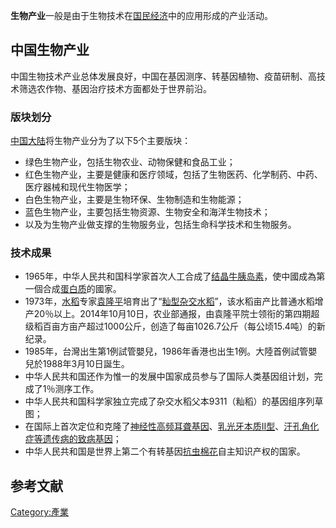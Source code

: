 {{多個問題|
{{request translation}}
{{globalize|time=2018-09-02T11:25:46+00:00}}
{{unreferenced|time=2018-09-02T11:25:46+00:00}}
}}
'''生物产业'''一般是由于生物技术在[[国民经济|国民经济]]中的应用形成的产业活动。
== 中国生物产业 ==
中国生物技术产业总体发展良好，中国在基因测序、转基因植物、疫苗研制、高技术筛选农作物、基因治疗技术方面都处于世界前沿。
=== 版块划分 ===
[[中国大陆|中国大陆]]将生物产业分为了以下5个主要版块：
*绿色生物产业，包括生物农业、动物保健和食品工业；
*红色生物产业，主要是健康和医疗领域，包括了生物医药、化学制药、中药、医疗器械和现代生物医学；
*白色生物产业，主要是生物环保、生物制造和生物能源；
*蓝色生物产业，主要包括生物资源、生物安全和海洋生物技术；
*以及为生物产业做支撑的生物服务业，包括生命科学技术和生物服务。
=== 技术成果 ===
*1965年，中华人民共和国科学家首次人工合成了[[结晶牛胰岛素|结晶牛胰岛素]]，使中國成為第一個合成[[蛋白质|蛋白质]]的國家。
*1973年，[[水稻|水稻]]专家[[袁隆平|袁隆平]]培育出了“[[籼型杂交水稻|籼型杂交水稻]]”，该水稻亩产比普通水稻增产20％以上。2014年10月10日，农业部通报，由袁隆平院士领衔的第四期超级稻百亩方亩产超过1000公斤，创造了每亩1026.7公斤（每公顷15.4吨）的新纪录。
*1985年，台灣出生第1例試管嬰兒，1986年香港也出生1例。大陸首例試管嬰兒於1988年3月10日誕生。
*中华人民共和国还作为惟一的发展中国家成员参与了国际人类基因组计划，完成了1％测序工作。
*中华人民共和国科学家独立完成了杂交水稻父本9311（籼稻）的基因组序列草图；
*在国际上首次定位和克隆了[[神经性高频耳聋基因|神经性高频耳聋基因]]、[[乳光牙本质Ⅱ型|乳光牙本质Ⅱ型]]、[[汗孔角化症等遗传病的致病基因|汗孔角化症等遗传病的致病基因]]；
*中华人民共和国是世界上第二个有转基因[[抗虫棉花|抗虫棉花]]自主知识产权的国家。
== 参考文献 ==
[[Category:產業|Category:產業]]